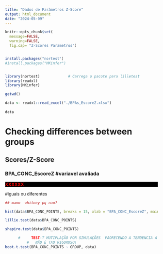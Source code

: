 ```yaml
---
title: "Dados de Parâmetros Z-Score"
output: html_document
date: "2024-05-09"
---
```


```r
knitr::opts_chunk$set(
  message=FALSE, 
  warning=FALSE,
  fig.cap= "Z-Scores Parametros")


install.packages("nortest") 
#install.packages("MKinfer")


library(nortest)             # Carrega o pacote para lilletest
library(readxl)
library(MKinfer)

getwd()

data <- readxl::read_excel("./BPAs_EscoreZ.xlsx")
 
data 
```

# **Checking differences between groups**
## **Scores/Z-Score** {.tabset .tabset-fade}
### BPA_CONC_EscoreZ                                                  #variavel avaliada
<p style="color:red; background-color:black;">**XXXXXX**</p>   #iguais ou diferentes

```r

## mann  whitney pq nao?

hist(data$BPA_CONC_POINTS, breaks = 15, xlab = "BPA_CONC_EscoreZ", main="BPA_CONC_EscoreZ")

lillie.test(data$BPA_CONC_POINTS)

shapiro.test(data$BPA_CONC_POINTS)

      #     TEST-T MUTIPLAÇÃO POR SIMULAÇÕES  FAORECENDO A TENDENCIA A SE APROXIMAR DE UMA AMOSTRA PARAMETRICA
          #   NÃO É TAO RIGOROSO!
boot.t.test(BPA_CONC_POINTS ~ GROUP, data)

```


